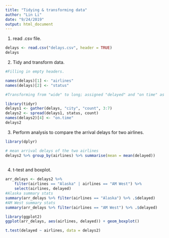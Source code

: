 ```yaml
---
title: "Tidying & transforming data"
author: "Lin Li"
date: "9/24/2019"
output: html_document
---
```


1. read .csv file.

```r
delays <- read.csv("delays.csv", header = TRUE)
delays

```

2. Tidy and transform data.

```r
#Filling in empty headers.

names(delays)[1] <- "airlines"
names(delays)[2] <- "status"

#Transforming from "wide" to long; assigned "delayed" and "on time" as variables each as its own column.

library(tidyr)
delays1 <- gather(delays, "city", "count", 3:7) 
delays2 <- spread(delays1, status, count)
names(delays2)[4] <- "on.time"
delays2
```

3. Perform analysis to compare the arrival delays for two airlines.
```r
library(dplyr)

# mean arrival delays of the two airlines
delays2 %>% group_by(airlines) %>% summarise(mean = mean(delayed))
     
```

4. t-test and boxplot.
```r
arr_delays <- delays2 %>% 
    filter(airlines == "Alaska" | airlines == "AM West") %>% 
    select(airlines, delayed)
#Alaska summary stats
summary(arr_delays %>% filter(airlines == "Alaska") %>% .$delayed)
#AM West summary stats
summary(arr_delays %>% filter(airlines == "AM West") %>% .$delayed)

library(ggplot2)
ggplot(arr_delays, aes(airlines, delayed)) + geom_boxplot()

t.test(delayed ~ airlines, data = delays2)
```


